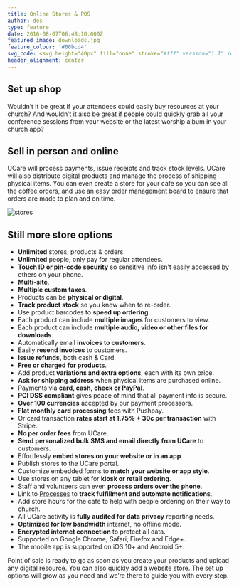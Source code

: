 ```yaml
---
title: Online Stores & POS
author: des
type: feature
date: 2016-08-07T06:48:10.000Z
featured_image: downloads.jpg
feature_colour: '#00bcd4'
svg_code: <svg height="40px" fill="none" stroke="#fff" version="1.1" id="Layer_1" xmlns="http://www.w3.org/2000/svg" xmlns:xlink="http://www.w3.org/1999/xlink" x="0px" y="0px" viewBox="0 0 24 22" style="enable-background:new 0 0 24 22;" xml:space="preserve"><g id="Layer_2"><g id="Outline_Icons"> <polygon class="st0" points="20.5,21.5 3.5,21.5 1.5,10.5 22.5,10.5 "/> <rect x="0.5" y="8.5" class="st0" width="23" height="2"/> <line class="st0" x1="3.5" y1="6.5" x2="9.5" y2="0.5"/> <line class="st0" x1="20.5" y1="6.5" x2="14.5" y2="0.5"/> <line class="st0" x1="13.5" y1="12.5" x2="13.5" y2="18.5"/> <line class="st0" x1="17.5" y1="12.5" x2="17.5" y2="18.5"/> <line class="st0" x1="10.5" y1="12.5" x2="10.5" y2="18.5"/> <line class="st0" x1="6.5" y1="12.5" x2="6.5" y2="18.5"/> </g></g></svg>
header_alignment: center
---
```


## Set up shop

Wouldn’t it be great if your attendees could easily buy resources at your church? And wouldn’t it also be great if people could quickly grab all your conference sessions from your website or the latest worship album in your church app?

## Sell in person and online

UCare will process payments, issue receipts and track stock levels. UCare will also distribute digital products and manage the process of shipping physical items. You can even create a store for your cafe so you can see all the coffee orders, and use an easy order management board to ensure that orders are made to plan and on time.

<style>{`.gatsby-resp-image-wrapper{box-shadow:none!important}`}</style>

![stores](stores_2.png)

## Still more store options

- **Unlimited** stores, products & orders.
- **Unlimited** people, only pay for regular attendees.
- **Touch ID or pin-code security** so sensitive info isn’t easily accessed by others on your phone.
- **Multi-site**.
- **Multiple custom taxes**.
- Products can be **physical or digital**.
- **Track product stock** so you know when to re-order.
- Use product barcodes to **speed up ordering**.
- Each product can include **multiple images** for customers to view.
- Each product can include **multiple audio, video or other files for downloads**.
- Automatically email **invoices to customers**.
- Easily **resend invoices** to customers.
- **Issue refunds,** both cash & Card.
- **Free or charged for products**.
- Add product **variations and extra options**, each with its own price.
- **Ask for shipping address** when physical items are purchased online.
- Payments via **card, cash, check or PayPal**.
- **PCI DSS compliant** gives peace of mind that all payment info is secure.
- **Over 100 currencies** accepted by our payment processors.
- **Flat monthly card processing** fees with Pushpay.
- Or card transaction **rates start at 1.75% + 30c per transaction** with Stripe.
- **No per order fees** from UCare.
- **Send personalized bulk SMS and email directly from UCare** to customers.
- Effortlessly **embed stores on your website or in an app**.
- Publish stores to the UCare portal.
- Customize embedded forms to **match your website or app style**.
- Use stores on any tablet for **kiosk or retail ordering**.
- Staff and volunteers can even **process orders over the phone**.
- Link to [Processes](/features/processes-automation/) to **track fulfillment and automate notifications**.	
- Add store hours for the café to help with people ordering on their way to church.
- All UCare activity is **fully audited for data privacy** reporting needs.
- **Optimized for low bandwidth** internet, no offline mode.
- **Encrypted internet connection** to protect all data.
- Supported on Google Chrome, Safari, Firefox and Edge+.
- The mobile app is supported on iOS 10+ and Android 5+.

<ThreeUp>
	Point of sale is ready to go as soon as you create your products and upload any digital resource. You can also quickly
	add a website store. The set up options will grow as you need and we’re there to guide you with every step.
</ThreeUp>
